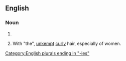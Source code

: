 ==English==

===Noun===
{{head|en|noun plural form}}

# {{plural of|frizzy|lang=en}}
# {{lb|en|colloquial}} With "the", [[unkempt]] [[curly]] hair, especially of women.

[[Category:English plurals ending in "-ies"]]
